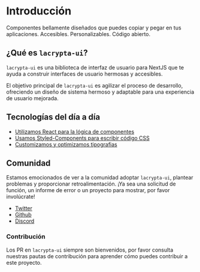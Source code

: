 # Introducción

Componentes bellamente diseñados que puedes copiar y pegar en tus aplicaciones. Accesibles. Personalizables. Código abierto.

## ¿Qué es `lacrypta-ui`?
`lacrypta-ui` es una biblioteca de interfaz de usuario para NextJS que te ayuda a construir interfaces de usuario hermosas y accesibles.

El objetivo principal de `lacrypta-ui` es agilizar el proceso de desarrollo, ofreciendo un diseño de sistema hermoso y adaptable para una experiencia de usuario mejorada.

## Tecnologías del día a día
- [Utilizamos React para la lógica de componentes]()
- [Usamos Styled-Components para escribir código CSS]()
- [Customizamos y optimizamos tipografias]()

## Comunidad
Estamos emocionados de ver a la comunidad adoptar `lacrypta-ui`, plantear problemas y proporcionar retroalimentación. ¡Ya sea una solicitud de función, un informe de error o un proyecto para mostrar, por favor involúcrate!

- [Twitter](https://twitter.com/unllamas)
- [Github](https://github.com/unllamas/lacrypta-ui)
- [Discord](https://discord.gg/43gjb9eFEn)


### Contribución
Los PR en `lacrypta-ui` siempre son bienvenidos, por favor consulta nuestras pautas de contribución para aprender cómo puedes contribuir a este proyecto.